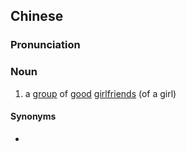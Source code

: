==Chinese==
{{zh-forms|type=21|2=(''dialectal'') group; friend; companion}}
{{wikipedia|lang=zh}}

===Pronunciation===
{{zh-pron
|m=zǐmèitāo
|cat=n
}}

===Noun===
{{zh-noun}}

# {{lb|zh|chiefly|Taiwan}} a [[group]] of [[good]] [[girlfriend]]s (of a girl)

====Synonyms====
* {{zh-l|姐妹淘}}